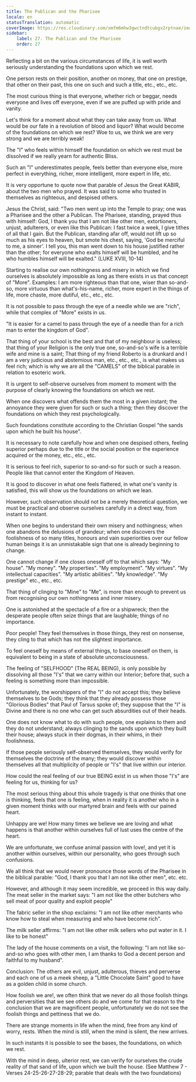 ```yaml
---
title: The Publican and the Pharisee
locale: en
statusTranslation: automatic
coverImage: https://res.cloudinary.com/xmfm6mhw3gwctndtcubgx2rptnae/image/upload/v1740468922/small_cover_tratado_de_psicologia_revolucionaria_a4c0dca4e0.webp
sidebar:
    label: 27. The Publican and the Pharisee
    order: 27
---
```

Reflecting a bit on the various circumstances of life, it is well worth seriously understanding the foundations upon which we rest.

One person rests on their position, another on money, that one on prestige, that other on their past, this one on such and such a title, etc., etc., etc.

The most curious thing is that everyone, whether rich or beggar, needs everyone and lives off everyone, even if we are puffed up with pride and vanity.

Let's think for a moment about what they can take away from us. What would be our fate in a revolution of blood and liquor? What would become of the foundations on which we rest? Woe to us, we think we are very strong and we are terribly weak!

The "I" who feels within himself the foundation on which we rest must be dissolved if we really yearn for authentic Bliss.

Such an "I" underestimates people, feels better than everyone else, more perfect in everything, richer, more intelligent, more expert in life, etc.

It is very opportune to quote now that parable of Jesus the Great KABIR, about the two men who prayed. It was said to some who trusted in themselves as righteous, and despised others.

Jesus the Christ, said: "Two men went up into the Temple to pray; one was a Pharisee and the other a Publican. The Pharisee, standing, prayed thus with himself: God, I thank you that I am not like other men, extortioners, unjust, adulterers, or even like this Publican: I fast twice a week, I give tithes of all that I gain. But the Publican, standing afar off, would not lift up so much as his eyes to heaven, but smote his chest, saying, 'God be merciful to me, a sinner'. I tell you, this man went down to his house justified rather than the other; for everyone who exalts himself will be humbled, and he who humbles himself will be exalted." (LUKE XVIII, 10-14)

Starting to realise our own nothingness and misery in which we find ourselves is absolutely impossible as long as there exists in us that concept of "More". Examples: I am more righteous than that one, wiser than so-and-so, more virtuous than what's-his-name, richer, more expert in the things of life, more chaste, more dutiful, etc., etc., etc.

It is not possible to pass through the eye of a needle while we are "rich", while that complex of "More" exists in us.

"It is easier for a camel to pass through the eye of a needle than for a rich man to enter the kingdom of God".

That thing of your school is the best and that of my neighbour is useless; that thing of your Religion is the only true one, so-and-so's wife is a terrible wife and mine is a saint; That thing of my friend Roberto is a drunkard and I am a very judicious and abstemious man, etc., etc., etc., is what makes us feel rich; which is why we are all the "CAMELS" of the biblical parable in relation to esoteric work.

It is urgent to self-observe ourselves from moment to moment with the purpose of clearly knowing the foundations on which we rest.

When one discovers what offends them the most in a given instant; the annoyance they were given for such or such a thing; then they discover the foundations on which they rest psychologically.

Such foundations constitute according to the Christian Gospel "the sands upon which he built his house".

It is necessary to note carefully how and when one despised others, feeling superior perhaps due to the title or the social position or the experience acquired or the money, etc., etc., etc.

It is serious to feel rich, superior to so-and-so for such or such a reason. People like that cannot enter the Kingdom of Heaven.

It is good to discover in what one feels flattered, in what one's vanity is satisfied, this will show us the foundations on which we lean.

However, such observation should not be a merely theoretical question, we must be practical and observe ourselves carefully in a direct way, from instant to instant.

When one begins to understand their own misery and nothingness; when one abandons the delusions of grandeur; when one discovers the foolishness of so many titles, honours and vain superiorities over our fellow human beings it is an unmistakable sign that one is already beginning to change.

One cannot change if one closes oneself off to that which says: "My house". "My money". "My properties". "My employment". "My virtues". "My intellectual capacities". "My artistic abilities". "My knowledge". "My prestige" etc., etc., etc.

That thing of clinging to "Mine" to "Me", is more than enough to prevent us from recognising our own nothingness and inner misery.

One is astonished at the spectacle of a fire or a shipwreck; then the desperate people often seize things that are laughable; things of no importance.

Poor people! They feel themselves in those things, they rest on nonsense, they cling to that which has not the slightest importance.

To feel oneself by means of external things, to base oneself on them, is equivalent to being in a state of absolute unconsciousness.

The feeling of "SELFHOOD" (The REAL BEING), is only possible by dissolving all those "I's" that we carry within our Interior; before that, such a feeling is something more than impossible.

Unfortunately, the worshippers of the "I" do not accept this; they believe themselves to be Gods; they think that they already possess those "Glorious Bodies" that Paul of Tarsus spoke of; they suppose that the "I" is Divine and there is no one who can get such absurdities out of their heads.

One does not know what to do with such people, one explains to them and they do not understand; always clinging to the sands upon which they built their house; always stuck in their dogmas, in their whims, in their foolishness.

If those people seriously self-observed themselves, they would verify for themselves the doctrine of the many; they would discover within themselves all that multiplicity of people or "I's" that live within our interior.

How could the real feeling of our true BEING exist in us when those "I's" are feeling for us, thinking for us?

The most serious thing about this whole tragedy is that one thinks that one is thinking, feels that one is feeling, when in reality it is another who in a given moment thinks with our martyred brain and feels with our pained heart.

Unhappy are we! How many times we believe we are loving and what happens is that another within ourselves full of lust uses the centre of the heart.

We are unfortunate, we confuse animal passion with love!, and yet it is another within ourselves, within our personality, who goes through such confusions.

We all think that we would never pronounce those words of the Pharisee in the biblical parable: "God, I thank you that I am not like other men", etc. etc.

However, and although it may seem incredible, we proceed in this way daily. The meat seller in the market says: "I am not like the other butchers who sell meat of poor quality and exploit people"

The fabric seller in the shop exclaims: "I am not like other merchants who know how to steal when measuring and who have become rich".

The milk seller affirms: "I am not like other milk sellers who put water in it. I like to be honest"

The lady of the house comments on a visit, the following: "I am not like so-and-so who goes with other men, I am thanks to God a decent person and faithful to my husband".

Conclusion: The others are evil, unjust, adulterous, thieves and perverse and each one of us a meek sheep, a "Little Chocolate Saint" good to have as a golden child in some church.

How foolish we are!, we often think that we never do all those foolish things and perversities that we see others do and we come for that reason to the conclusion that we are magnificent people, unfortunately we do not see the foolish things and pettiness that we do.

There are strange moments in life when the mind, free from any kind of worry, rests. When the mind is still, when the mind is silent, the new arrives.

In such instants it is possible to see the bases, the foundations, on which we rest.

With the mind in deep, ulterior rest, we can verify for ourselves the crude reality of that sand of life, upon which we built the house. (See Matthew 7 - Verses 24-25-26-27-28-29; parable that deals with the two foundations)

